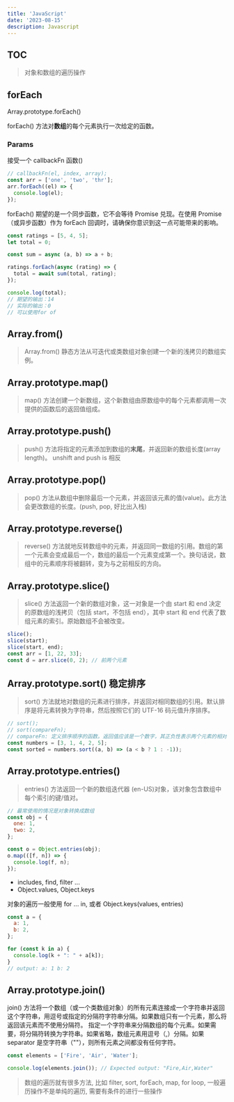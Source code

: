 ```yaml
---
title: 'JavaScript'
date: '2023-08-15'
description: Javascript
---
```


## TOC

> 对象和数组的遍历操作

## forEach

Array.prototype.forEach()

forEach() 方法对**数组**的每个元素执行一次给定的函数。

### Params

接受一个 callbackFn 函数()

```forEach.js
// callbackFn(el, index, array);
const arr = ['one', 'two', 'thr'];
arr.forEach((el) => {
  console.log(el);
});
```

forEach() 期望的是一个同步函数，它不会等待 Promise 兑现。在使用 Promise（或异步函数）作为 forEach 回调时，请确保你意识到这一点可能带来的影响。

```forEach-example.js
const ratings = [5, 4, 5];
let total = 0;

const sum = async (a, b) => a + b;

ratings.forEach(async (rating) => {
  total = await sum(total, rating);
});

console.log(total);
// 期望的输出：14
// 实际的输出：0
// 可以使用for of
```

## Array.from()

> Array.from() 静态方法从可迭代或类数组对象创建一个新的浅拷贝的数组实例。

## Array.prototype.map()

> map() 方法创建一个新数组，这个新数组由原数组中的每个元素都调用一次提供的函数后的返回值组成。

## Array.prototype.push()

> push() 方法将指定的元素添加到数组的**末尾**，并返回新的数组长度(array length)。
> unshift and push is 相反

## Array.prototype.pop()

> pop() 方法从数组中删除最后一个元素，并返回该元素的值(value)。此方法会更改数组的长度。(push, pop, 好比出入栈)

## Array.prototype.reverse()

> reverse() 方法就地反转数组中的元素，并返回同一数组的引用。数组的第一个元素会变成最后一个，数组的最后一个元素变成第一个。换句话说，数组中的元素顺序将被翻转，变为与之前相反的方向。

## Array.prototype.slice()

> slice() 方法返回一个新的数组对象，这一对象是一个由 start 和 end 决定的原数组的浅拷贝（包括 start，不包括 end），其中 start 和 end 代表了数组元素的索引。原始数组不会被改变。

```slice.js
slice();
slice(start);
slice(start, end);
const arr = [1, 22, 33];
const d = arr.slice(0, 2); // 前两个元素
```

## Array.prototype.sort() 稳定排序

> sort() 方法就地对数组的元素进行排序，并返回对相同数组的引用。默认排序是将元素转换为字符串，然后按照它们的 UTF-16 码元值升序排序。

```sort-example.js
// sort();
// sort(compareFn);
// compareFn: 定义排序顺序的函数。返回值应该是一个数字，其正负性表示两个元素的相对顺序。
const numbers = [3, 1, 4, 2, 5];
const sorted = numbers.sort((a, b) => (a < b ? 1 : -1));
```

## Array.prototype.entries()

> entries() 方法返回一个新的数组迭代器 (en-US)对象，该对象包含数组中每个索引的键/值对。

```entries.js
// 最常使用的情况是对象转换成数组
const obj = {
  one: 1,
  two: 2,
};

const o = Object.entries(obj);
o.map(([f, n]) => {
  console.log(f, n);
});
```

- includes, find, filter ...
- Object.values, Object.keys

对象的遍历一般使用 for ... in, 或者 Object.keys(values, entries)

```for...in.js
const a = {
  a: 1,
  b: 2,
};

for (const k in a) {
  console.log(k + ": " + a[k]);
}
// output: a: 1 b: 2
```

## Array.prototype.join()

join() 方法将一个数组（或一个类数组对象）的所有元素连接成一个字符串并返回这个字符串，用逗号或指定的分隔符字符串分隔。如果数组只有一个元素，那么将返回该元素而不使用分隔符。
指定一个字符串来分隔数组的每个元素。如果需要，将分隔符转换为字符串。如果省略，数组元素用逗号（,）分隔。如果 separator 是空字符串（""），则所有元素之间都没有任何字符。

```js
const elements = ['Fire', 'Air', 'Water'];

console.log(elements.join()); // Expected output: "Fire,Air,Water"
```

> 数组的遍历就有很多方法, 比如 filter, sort, forEach, map, for loop, 一般遍历操作不是单纯的遍历, 需要有条件的进行一些操作
